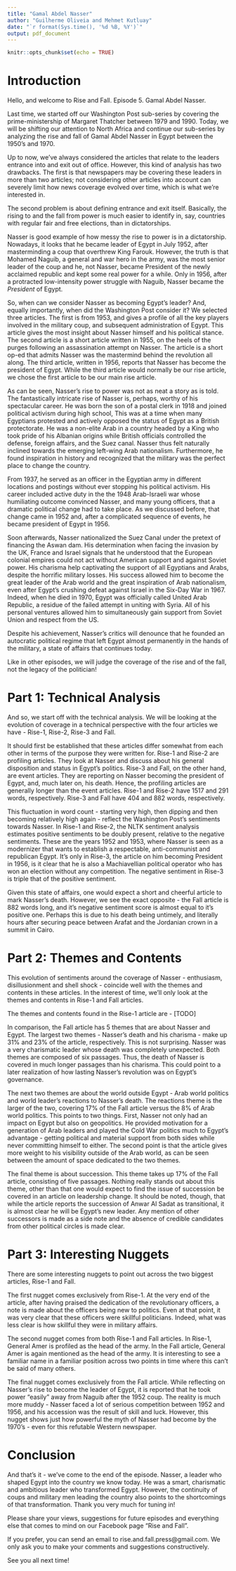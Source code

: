 ```yaml
---
title: "Gamal Abdel Nasser"
author: "Guilherme Oliveia and Mehmet Kutluay"
date: "`r format(Sys.time(), '%d %B, %Y')`"
output: pdf_document
---
```


```r
knitr::opts_chunk$set(echo = TRUE)
```

# Introduction

Hello, and welcome to Rise and Fall. Episode 5. Gamal Abdel Nasser.

Last time, we started off our Washington Post sub-series by covering the prime-ministership of Margaret Thatcher between 1979 and 1990. Today, we will be shifting our attention to North Africa and continue our sub-series by analyzing the rise and fall of Gamal Abdel Nasser in Egypt between the 1950's and 1970.

Up to now, we've always considered the articles that relate to the leaders entrance into and exit out of office. However, this kind of analysis has two drawbacks. The first is that newspapers may be covering these leaders in more than two articles; not considering other articles into account can severely limit how news coverage evolved over time, which is what we're interested in.

The second problem is about defining entrance and exit itself. Basically, the rising to and the fall from power is much easier to identify in, say, countries with regular fair and free elections, than in dictatorships.

Nasser is good example of how messy the rise to power is in a dictatorship. Nowadays, it looks that he became leader of Egypt in July 1952, after masterminding a coup that overthrew King Farouk. However, the truth is that Mohamed Naguib, a general and war hero in the army, was the most senior leader of the coup and he, not Nasser, became President of the newly acclaimed republic and kept some real power for a while. Only in 1956, after a protracted low-intensity power struggle with Naguib, Nasser became the _President_ of Egypt.

So, when can we consider Nasser as becoming Egypt's leader? And, equally importantly, when did the Washington Post consider it? We selected three articles. The first is from 1953, and gives a profile of all the key players involved in the military coup, and subsequent administration of Egypt. This article gives the most insight about Nasser himself and his political stance. The second article is a short article written in 1955, on the heels of the purges following an assassination attempt on Nasser. The article is a short op-ed that admits Nasser was the mastermind behind the revolution all along. The third article, written in 1956, reports that Nasser has become the president of Egypt. While the third article would normally be our rise article, we chose the first article to be our main rise article.

As can be seen, Nasser's rise to power was not as neat a story as is told. The fantastically intricate rise of Nasser is, perhaps, worthy of his spectacular career. He was born the son of a postal clerk in 1918 and joined political activism during high school, This was at a time when many Egyptians protested and actively opposed the status of Egypt as a British protectorate. He was a non-elite Arab in a country headed by a King who took pride of his Albanian origins while British officials controlled the defense, foreign affairs, and the Suez canal. Nasser thus felt naturally inclined towards the emerging left-wing Arab nationalism. Furthermore, he found inspiration in history and recognized that the military was the perfect place to change the country.

From 1937, he served as an officer in the Egyptian army in different locations and postings without ever stopping his political activism. His career included active duty in the the 1948 Arab-Israeli war whose humiliating outcome convinced Nasser, and many young officers, that a dramatic political change had to take place. As we discussed before, that change came in 1952 and, after a complicated sequence of events, he became president of Egypt in 1956.

Soon afterwards, Nasser nationalized the Suez Canal under the pretext of financing the Aswan dam. His determination when facing the invasion by the UK, France and Israel signals that he understood that the European colonial empires could not act without American support and against Soviet power. His charisma help captivating the support of all Egyptians and Arabs, despite the horrific military losses. His success allowed him to become the great leader of the Arab world and the great inspiration of Arab nationalism, even after Egypt’s crushing defeat against Israel in the Six-Day War in 1967. Indeed, when he died in 1970, Egypt was officially called United Arab Republic, a residue of the failed attempt in uniting with Syria. All of his personal ventures allowed him to simultaneously gain support from Soviet Union and respect from the US.

Despite his achievement, Nasser’s critics will denounce that he founded an autocratic political regime that left Egypt almost permanently in the hands of the military, a state of affairs that continues today.

Like in other episodes, we will judge the coverage of the rise and of the fall, not the legacy of the politician!

# Part 1: Technical Analysis

And so, we start off with the technical analysis. We will be looking at the evolution of coverage in a technical perspective with the four articles we have - Rise-1, Rise-2, Rise-3 and Fall.

It should first be established that these articles differ somewhat from each other in terms of the purpose they were written for. Rise-1 and Rise-2 are profiling articles. They look at Nasser and discuss about his general disposition and status in Egypt's politics. Rise-3 and Fall, on the other hand, are event articles. They are reporting on Nasser becoming the president of Egypt, and, much later on, his death. Hence, the profiling articles are generally longer than the event articles. Rise-1 and Rise-2 have 1517 and 291 words, respectively. Rise-3 and Fall have 404 and 882 words, respectively. 

This fluctuation in word count - starting very high, then dipping and then becoming relatively high again - reflect the Washington Post's sentiments towards Nasser. In Rise-1 and Rise-2, the NLTK sentiment analysis estimates positive sentiments to be doubly present, relative to the negative sentiments. These are the years 1952 and 1953, where Nasser is seen as a modernizer that wants to establish a respectable, anti-communist and republican Egypt. It's only in Rise-3, the article on him becoming President in 1956, is it clear that he is also a Machiavellian political operator who has won an election without any competition. The negative sentiment in Rise-3 is triple that of the positive sentiment. 

Given this state of affairs, one would expect a short and cheerful article to mark Nasser's death. However, we see the exact opposite - the Fall article is 882 words long, and it's negative sentiment score is almost equal to it's positive one. Perhaps this is due to his death being untimely, and literally hours after securing peace between Arafat and the Jordanian crown in a summit in Cairo. 

# Part 2: Themes and Contents

This evolution of sentiments around the coverage of Nasser - enthusiasm, disillusionment and shell shock - coincide well with the themes and contents in these articles. In the interest of time, we'll only look at the themes and contents in Rise-1 and Fall articles.

The themes and contents found in the Rise-1 article are - [TODO]

In comparison, the Fall article has 5 themes that are about Nasser and Egypt. The largest two themes - Nasser's death and his charisma - make up 31% and 23% of the article, respectively. This is not surprising. Nasser was a very charismatic leader whose death was completely unexpected. Both themes are composed of six passages. Thus, the death of Nasser is covered in much longer passages than his charisma. This could point to a later realization of how lasting Nasser's revolution was on Egypt's governance. 

The next two themes are about the world outside Egypt - Arab world politics and world leader's reactions to Nasser's death. The reactions theme is the larger of the two, covering 17% of the Fall article versus the 8% of Arab world politics. This points to two things. First, Nasser not only had an impact on Egypt but also on geopolitics. He provided motivation for a generation of Arab leaders and played the Cold War politics much to Egypt's advantage - getting political and material support from both sides while never committing himself to either. The second point is that the article gives more weight to his visibility outside of the Arab world, as can be seen between the amount of space dedicated to the two themes. 

The final theme is about succession. This theme takes up 17% of the Fall article, consisting of five passages. Nothing really stands out about this theme, other than that one would expect to find the issue of succession be covered in an article on leadership change. It should be noted, though, that while the article reports the succession of Anwar Al Sadat as transitional, it is almost clear he will be Egypt's new leader. Any mention of other successors is made as a side note and the absence of credible candidates from other political circles is made clear. 

# Part 3: Interesting Nuggets

There are some interesting nuggets to point out across the two biggest articles, Rise-1 and Fall. 

The first nugget comes exclusively from Rise-1. At the very end of the article, after having praised the dedication of the revolutionary officers, a note is made about the officers being new to politics. Even at that point, it was very clear that these officers were skillful politicians. Indeed, what was less clear is how skillful they were in military affairs.

The second nugget comes from both Rise-1 and Fall articles. In Rise-1, General Amer is profiled as the head of the army. In the Fall article, General Amer is again mentioned as the head of the army. It is interesting to see a familiar name in a familiar position across two points in time where this can't be said of many others.

The final nugget comes exclusively from the Fall article. While reflecting on Nasser's rise to become the leader of Egypt, it is reported that he took power "easily" away from Naguib after the 1952 coup. The reality is much more muddy - Nasser faced a lot of serious competition between 1952 and 1956, and his accession was the result of skill and luck. However, this nugget shows just how powerful the myth of Nasser had become by the 1970's - even for this refutable Western newspaper.

# Conclusion

And that's it - we've come to the end of the episode. Nasser, a leader who shaped Egypt into the country we know today. He was a smart, charismatic and ambitious leader who transformed Egypt. However, the continuity of coups and military men leading the country also points to the shortcomings of that transformation. Thank you very much for tuning in!

Please share your views, suggestions for future episodes and everything else that comes to mind on our Facebook page “Rise and Fall”.

If you prefer, you can send an email to rise.and.fall.press@gmail.com. We only ask you to make your comments and suggestions constructively.

See you all next time!